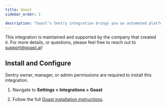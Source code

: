 ```yaml
---
title: Goast
sidebar_order: 1

description: "Goast’s Sentry integration brings you an automated platform for software development to automate away tedious and mundane tasks. It hooks into the crash-fixing capabilities of Goast.ai to help find insights and fixes."
---
```


This integration is maintained and supported by the company that created it. For more details, or questions, please feel free to reach out to support@goast.ai!
## Install and Configure

<Alert>

Sentry owner, manager, or admin permissions are required to install this integration.

</Alert>

1. Navigate to **Settings > Integrations > Goast**

2. Follow the full [Goast installation instructions](https://support.goast.ai/integrations/sentry).
